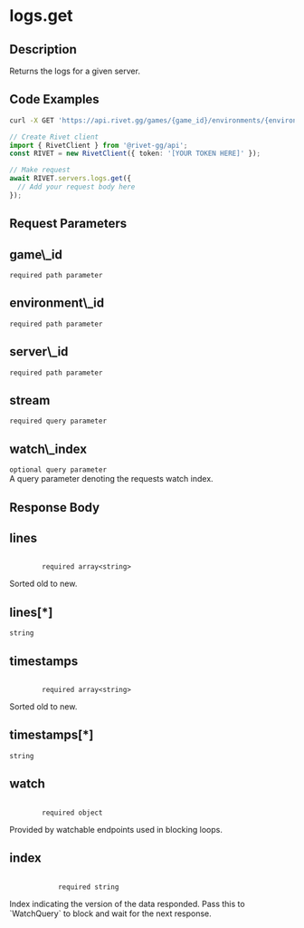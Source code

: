
# logs.get

## Description

Returns the logs for a given server.

## Code Examples

<CodeGroup title='Request' tag='GET' label='https://api.rivet.gg/games/{game_id}/environments/{environment_id}/servers/{server_id}/logs'>

```bash {{ "title": "cURL" }}
curl -X GET 'https://api.rivet.gg/games/{game_id}/environments/{environment_id}/servers/{server_id}/logs'
```

```ts
// Create Rivet client
import { RivetClient } from '@rivet-gg/api';
const RIVET = new RivetClient({ token: '[YOUR TOKEN HERE]' });

// Make request
await RIVET.servers.logs.get({
  // Add your request body here
});
```

</CodeGroup>

## Request Parameters

<div className="property ml-4">
<div className="flex flex-row items-center my-2">
<h2 className="text-lg font-bold text-cream-50 m-0">game\_id</h2><code className="m-0 ml-4 pb-0 pt-0.5 text-cream-500"><span className="font-normal text-cream-600">required</span> path parameter</code>
</div>

</div>
<div className="property ml-4">
<div className="flex flex-row items-center my-2">
<h2 className="text-lg font-bold text-cream-50 m-0">environment\_id</h2><code className="m-0 ml-4 pb-0 pt-0.5 text-cream-500"><span className="font-normal text-cream-600">required</span> path parameter</code>
</div>

</div>
<div className="property ml-4">
<div className="flex flex-row items-center my-2">
<h2 className="text-lg font-bold text-cream-50 m-0">server\_id</h2><code className="m-0 ml-4 pb-0 pt-0.5 text-cream-500"><span className="font-normal text-cream-600">required</span> path parameter</code>
</div>

</div>
<div className="property ml-4">
<div className="flex flex-row items-center my-2">
<h2 className="text-lg font-bold text-cream-50 m-0">stream</h2><code className="m-0 ml-4 pb-0 pt-0.5 text-cream-500"><span className="font-normal text-cream-600">required</span> query parameter</code>
</div>

</div>
<div className="property ml-4">
<div className="flex flex-row items-center my-2">
<h2 className="text-lg font-bold text-cream-50 m-0">watch\_index</h2><code className="m-0 ml-4 pb-0 pt-0.5 text-cream-500"><span className="font-normal text-cream-600">optional</span> query parameter</code>
</div>
<div className="description pl-2">
A query parameter denoting the requests watch index.
</div>

</div>

## Response Body

<div className='properties '>
  <div className='property ml-4'>
    <div className='my-2 flex flex-row items-center'>
      <h2 className='m-0 text-lg font-bold text-cream-50'>lines</h2>
      <code className='m-0 ml-4 pb-0 pt-0.5 text-cream-500'>
        <span className='font-normal text-cream-600'>required</span> array&lt;string&gt;
      </code>
    </div>
    <div className='description pl-2'>Sorted old to new.</div>
    <div className='array-items ml-2 pl-2'>
      <div className='property ml-4'>
        <div className='my-2 flex flex-row items-center'>
          <h2 className='m-0 text-lg font-bold text-cream-50'>lines[*]</h2>
          <code className='m-0 ml-4 pb-0 pt-0.5 text-cream-500'>string</code>
        </div>
      </div>
    </div>
  </div>
  <div className='property ml-4'>
    <div className='my-2 flex flex-row items-center'>
      <h2 className='m-0 text-lg font-bold text-cream-50'>timestamps</h2>
      <code className='m-0 ml-4 pb-0 pt-0.5 text-cream-500'>
        <span className='font-normal text-cream-600'>required</span> array&lt;string&gt;
      </code>
    </div>
    <div className='description pl-2'>Sorted old to new.</div>
    <div className='array-items ml-2 pl-2'>
      <div className='property ml-4'>
        <div className='my-2 flex flex-row items-center'>
          <h2 className='m-0 text-lg font-bold text-cream-50'>timestamps[*]</h2>
          <code className='m-0 ml-4 pb-0 pt-0.5 text-cream-500'>string</code>
        </div>
      </div>
    </div>
  </div>
  <div className='property ml-4'>
    <div className='my-2 flex flex-row items-center'>
      <h2 className='m-0 text-lg font-bold text-cream-50'>watch</h2>
      <code className='m-0 ml-4 pb-0 pt-0.5 text-cream-500'>
        <span className='font-normal text-cream-600'>required</span> object
      </code>
    </div>
    <div className='description pl-2'>Provided by watchable endpoints used in blocking loops.</div>
    <div className='properties ml-2 border-l-2 border-cream-700 pl-2'>
      <div className='property ml-4'>
        <div className='my-2 flex flex-row items-center'>
          <h2 className='m-0 text-lg font-bold text-cream-50'>index</h2>
          <code className='m-0 ml-4 pb-0 pt-0.5 text-cream-500'>
            <span className='font-normal text-cream-600'>required</span> string
          </code>
        </div>
        <div className='description pl-2'>
          Index indicating the version of the data responded. Pass this to `WatchQuery` to block and wait for
          the next response.
        </div>
      </div>
    </div>
  </div>
</div>
